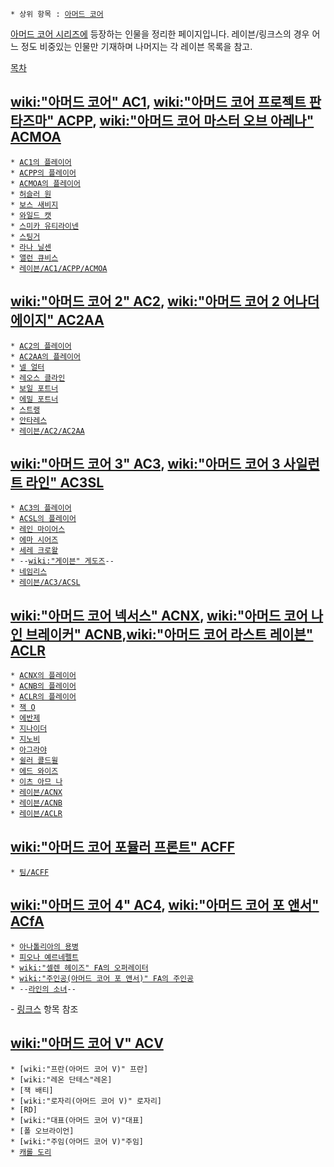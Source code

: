  * 상위 항목 : [[아머드 코어]]

[[아머드 코어 시리즈]]에 등장하는 인물을 정리한 페이지입니다.
레이븐/링크스의 경우 어느 정도 비중있는 인물만 기재하며 나머지는 각 레이븐 목록을 참고.

[[목차]]

== [[wiki:"아머드 코어" AC1]], [[wiki:"아머드 코어 프로젝트 판타즈마" ACPP]], [[wiki:"아머드 코어 마스터 오브 아레나" ACMOA]] ==
 * [[AC1의 플레이어]]
 * [[ACPP의 플레이어]]
 * [[ACMOA의 플레이어]]
 * [[허슬러 원]]
 * [[보스 새비지]]
 * [[와일드 캣]]
 * [[스미카 유티라이넨]]
 * [[스팅거]]
 * [[라나 닐센]]
 * [[앨런 큐비스]]
 * [[레이븐/AC1/ACPP/ACMOA]]

== [[wiki:"아머드 코어 2" AC2]], [[wiki:"아머드 코어 2 어나더 에이지" AC2AA]] ==
 * [[AC2의 플레이어]]
 * [[AC2AA의 플레이어]]
 * [[넬 얼터]]
 * [[레오스 클라인]]
 * [[보일 포트너]]
 * [[에밀 포트너]]
 * [[스트랭]]
 * [[안타레스]]
 * [[레이븐/AC2/AC2AA]]

== [[wiki:"아머드 코어 3" AC3]], [[wiki:"아머드 코어 3 사일런트 라인" AC3SL]] == 
 * [[AC3의 플레이어]]
 * [[ACSL의 플레이어]]
 * [[레인 마이어스]]
 * [[에마 시어즈]]
 * [[세레 크로왈]]
 * --[[wiki:"게이븐" 게도즈]]--
 * [[네임리스]]
 * [[레이븐/AC3/ACSL]]

== [[wiki:"아머드 코어 넥서스" ACNX]], [[wiki:"아머드 코어 나인 브레이커" ACNB]],[[wiki:"아머드 코어 라스트 레이븐" ACLR]] ==
 * [[ACNX의 플레이어]]
 * [[ACNB의 플레이어]]
 * [[ACLR의 플레이어]]
 * [[잭 O]]
 * [[에반제]]
 * [[지나이더]]
 * [[지노비]]
 * [[아그라야]]
 * [[쉴러 콜드윌]] 
 * [[에드 와이즈]]
 * [[이츠 아므 나]]
 * [[레이븐/ACNX]]
 * [[레이븐/ACNB]]
 * [[레이븐/ACLR]]

== [[wiki:"아머드 코어 포뮬러 프론트" ACFF]] ==
 * [[팀/ACFF]]

== [[wiki:"아머드 코어 4" AC4]], [[wiki:"아머드 코어 포 앤서" ACfA]] ==
 * [[아나톨리아의 용병]]
 * [[피오나 예르네펠트]]
 * [[wiki:"셀렌 헤이즈" FA의 오퍼레이터]]
 * [[wiki:"주인공(아머드 코어 포 앤서)" FA의 주인공]]
 * --[[라인의 소녀]]--

- [[링크스]] 항목 참조

== [[wiki:"아머드 코어 V" ACV]] ==
 * [wiki:"프란(아머드 코어 V)" 프란]
 * [wiki:"레온 단테스"레온]
 * [잭 배티]
 * [wiki:"로자리(아머드 코어 V)" 로자리]
 * [RD]
 * [wiki:"대표(아머드 코어 V)"대표]
 * [폴 오브라이언]
 * [wiki:"주임(아머드 코어 V)"주임]
 * [[캐롤 도리]]
